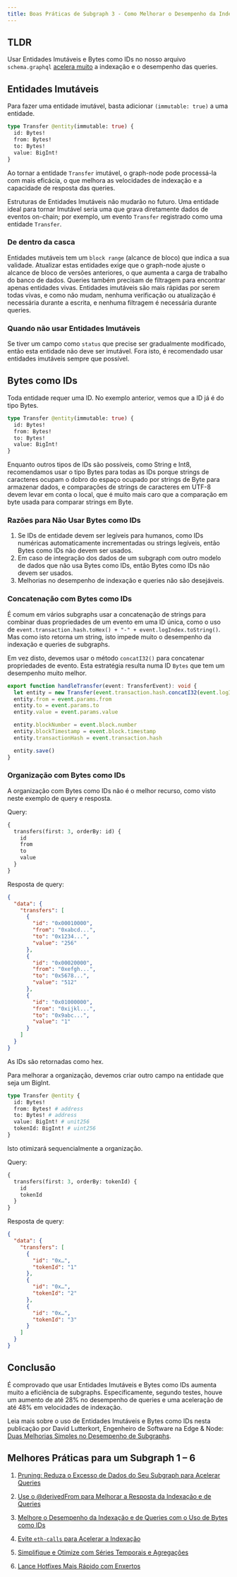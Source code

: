 ```yaml
---
title: Boas Práticas de Subgraph 3 - Como Melhorar o Desempenho da Indexação e de Queries com Entidades Imutáveis e Bytes como IDs
---
```


## TLDR

Usar Entidades Imutáveis e Bytes como IDs no nosso arquivo `schema.graphql` [acelera muito](https://thegraph.com/blog/two-simple-subgraph-performance-improvements/) a indexação e o desempenho das queries.

## Entidades Imutáveis

Para fazer uma entidade imutável, basta adicionar `(immutable: true)` a uma entidade.

```graphql
type Transfer @entity(immutable: true) {
  id: Bytes!
  from: Bytes!
  to: Bytes!
  value: BigInt!
}
```

Ao tornar a entidade `Transfer` imutável, o graph-node pode processá-la com mais eficácia, o que melhora as velocidades de indexação e a capacidade de resposta das queries.

Estruturas de Entidades Imutáveis não mudarão no futuro. Uma entidade ideal para tornar Imutável seria uma que grava diretamente dados de eventos on-chain; por exemplo, um evento `Transfer` registrado como uma entidade `Transfer`.

### De dentro da casca

Entidades mutáveis tem um `block range` (alcance de bloco) que indica a sua validade. Atualizar estas entidades exige que o graph-node ajuste o alcance de bloco de versões anteriores, o que aumenta a carga de trabalho do banco de dados. Queries também precisam de filtragem para encontrar apenas entidades vivas. Entidades imutáveis são mais rápidas por serem todas vivas, e como não mudam, nenhuma verificação ou atualização é necessária durante a escrita, e nenhuma filtragem é necessária durante queries.

### Quando não usar Entidades Imutáveis

Se tiver um campo como `status` que precise ser gradualmente modificado, então esta entidade não deve ser imutável. Fora isto, é recomendado usar entidades imutáveis sempre que possível.

## Bytes como IDs

Toda entidade requer uma ID. No exemplo anterior, vemos que a ID já é do tipo Bytes.

```graphql
type Transfer @entity(immutable: true) {
  id: Bytes!
  from: Bytes!
  to: Bytes!
  value: BigInt!
}
```

Enquanto outros tipos de IDs são possíveis, como String e Int8, recomendamos usar o tipo Bytes para todas as IDs porque strings de caracteres ocupam o dobro do espaço ocupado por strings de Byte para armazenar dados, e comparações de strings de caracteres em UTF-8 devem levar em conta o local, que é muito mais caro que a comparação em byte usada para comparar strings em Byte.

### Razões para Não Usar Bytes como IDs

1. Se IDs de entidade devem ser legíveis para humanos, como IDs numéricas automaticamente incrementadas ou strings legíveis, então Bytes como IDs não devem ser usados.
2. Em caso de integração dos dados de um subgraph com outro modelo de dados que não usa Bytes como IDs, então Bytes como IDs não devem ser usados.
3. Melhorias no desempenho de indexação e queries não são desejáveis.

### Concatenação com Bytes como IDs

É comum em vários subgraphs usar a concatenação de strings para combinar duas propriedades de um evento em uma ID única, como o uso de `event.transaction.hash.toHex() + "-" + event.logIndex.toString()`. Mas como isto retorna um string, isto impede muito o desempenho da indexação e queries de subgraphs.

Em vez disto, devemos usar o método `concatI32()` para concatenar propriedades de evento. Esta estratégia resulta numa ID `Bytes` que tem um desempenho muito melhor.

```typescript
export function handleTransfer(event: TransferEvent): void {
  let entity = new Transfer(event.transaction.hash.concatI32(event.logIndex.toI32()))
  entity.from = event.params.from
  entity.to = event.params.to
  entity.value = event.params.value

  entity.blockNumber = event.block.number
  entity.blockTimestamp = event.block.timestamp
  entity.transactionHash = event.transaction.hash

  entity.save()
}
```

### Organização com Bytes como IDs

A organização com Bytes como IDs não é o melhor recurso, como visto neste exemplo de query e resposta.

Query:

```graphql
{
  transfers(first: 3, orderBy: id) {
    id
    from
    to
    value
  }
}
```

Resposta de query:

```json
{
  "data": {
    "transfers": [
      {
        "id": "0x00010000",
        "from": "0xabcd...",
        "to": "0x1234...",
        "value": "256"
      },
      {
        "id": "0x00020000",
        "from": "0xefgh...",
        "to": "0x5678...",
        "value": "512"
      },
      {
        "id": "0x01000000",
        "from": "0xijkl...",
        "to": "0x9abc...",
        "value": "1"
      }
    ]
  }
}
```

As IDs são retornadas como hex.

Para melhorar a organização, devemos criar outro campo na entidade que seja um BigInt.

```graphql
type Transfer @entity {
  id: Bytes!
  from: Bytes! # address
  to: Bytes! # address
  value: BigInt! # unit256
  tokenId: BigInt! # uint256
}
```

Isto otimizará sequencialmente a organização.

Query:

```graphql
{
  transfers(first: 3, orderBy: tokenId) {
    id
    tokenId
  }
}
```

Resposta de query:

```json
{
  "data": {
    "transfers": [
      {
        "id": "0x…",
        "tokenId": "1"
      },
      {
        "id": "0x…",
        "tokenId": "2"
      },
      {
        "id": "0x…",
        "tokenId": "3"
      }
    ]
  }
}
```

## Conclusão

É comprovado que usar Entidades Imutáveis e Bytes como IDs aumenta muito a eficiência de subgraphs. Especificamente, segundo testes, houve um aumento de até 28% no desempenho de queries e uma aceleração de até 48% em velocidades de indexação.

Leia mais sobre o uso de Entidades Imutáveis e Bytes como IDs nesta publicação por David Lutterkort, Engenheiro de Software na Edge & Node: [Duas Melhorias Simples no Desempenho de Subgraphs](https://thegraph.com/blog/two-simple-subgraph-performance-improvements/).

## Melhores Práticas para um Subgraph 1 – 6

1. [Pruning: Reduza o Excesso de Dados do Seu Subgraph para Acelerar Queries](/subgraphs/cookbook/pruning/)

2. [Use o @derivedFrom para Melhorar a Resposta da Indexação e de Queries](/subgraphs/cookbook/derivedfrom/)

3. [Melhore o Desempenho da Indexação e de Queries com o Uso de Bytes como IDs](/subgraphs/cookbook/immutable-entities-bytes-as-ids/)

4. [Evite `eth-calls` para Acelerar a Indexação](/subgraphs/cookbook/avoid-eth-calls/)

5. [Simplifique e Otimize com Séries Temporais e Agregações](/subgraphs/cookbook/timeseries/)

6. [Lance Hotfixes Mais Rápido com Enxertos](/subgraphs/cookbook/grafting-hotfix/)
